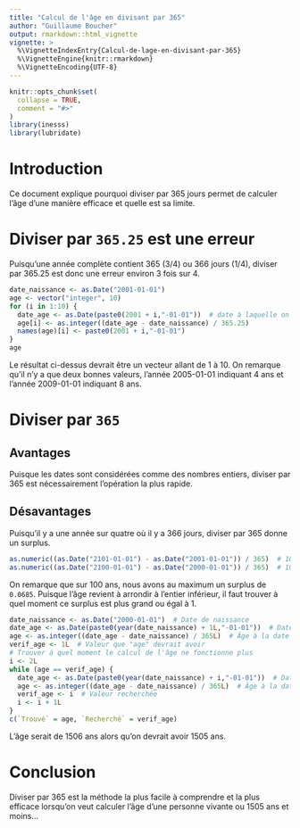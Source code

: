 ```yaml
---
title: "Calcul de l'âge en divisant par 365"
author: "Guillaume Boucher"
output: rmarkdown::html_vignette
vignette: >
  %\VignetteIndexEntry{Calcul-de-lage-en-divisant-par-365}
  %\VignetteEngine{knitr::rmarkdown}
  %\VignetteEncoding{UTF-8}
---
```


```r
knitr::opts_chunk$set(
  collapse = TRUE,
  comment = "#>"
)
library(inesss)
library(lubridate)
```

# Introduction
Ce document explique pourquoi diviser par 365 jours permet de calculer l'âge d'une manière efficace et quelle est sa limite.

# Diviser par `365.25` est une erreur
Puisqu'une année complète contient 365 (3/4) ou 366 jours (1/4), diviser par 365.25 est donc une erreur environ 3 fois sur 4.
```r
date_naissance <- as.Date("2001-01-01")
age <- vector("integer", 10)
for (i in 1:10) {
  date_age <- as.Date(paste0(2001 + i,"-01-01"))  # date à laquelle on veut calculer l'âge
  age[i] <- as.integer((date_age - date_naissance) / 365.25)
  names(age)[i] <- paste0(2001 + i,"-01-01")
}
age
```
Le résultat ci-dessus devrait être un vecteur allant de 1 à 10. On remarque qu'il n'y a que deux bonnes valeurs, l'année 2005-01-01 indiquant 4 ans et l'année 2009-01-01 indiquant 8 ans.

# Diviser par `365`

## Avantages
Puisque les dates sont considérées comme des nombres entiers, diviser par 365 est nécessairement l'opération la plus rapide.

## Désavantages
Puisqu'il y a une année sur quatre où il y a 366 jours, diviser par 365 donne un surplus.
```r
as.numeric((as.Date("2101-01-01") - as.Date("2001-01-01")) / 365)  # 100 ans à partir de 2001-01-01
as.numeric((as.Date("2100-01-01") - as.Date("2000-01-01")) / 365)  # 100 ans à partir de 2000-01-01
```
On remarque que sur 100 ans, nous avons au maximum un surplus de `0.0685`. Puisque l'âge revient à arrondir à l'entier inférieur, il faut trouver à quel moment ce surplus est plus grand ou égal à 1.
```r
date_naissance <- as.Date("2000-01-01")  # Date de naissance
date_age <- as.Date(paste0(year(date_naissance) + 1L,"-01-01"))  # Date où l'on calcule l'âge
age <- as.integer((date_age - date_naissance) / 365L)  # Âge à la date "date_age"
verif_age <- 1L  # Valeur que "age" devrait avoir
# Trouver à quel moment le calcul de l'âge ne fonctionne plus
i <- 2L
while (age == verif_age) {
  date_age <- as.Date(paste0(year(date_naissance) + i,"-01-01"))  # Date où l'on calcule l'âge
  age <- as.integer((date_age - date_naissance) / 365L)  # Âge à la date "date_age"
  verif_age <- i  # Valeur recherchée
  i <- i + 1L
}
c(`Trouvé` = age, `Recherché` = verif_age)
```
L'âge serait de 1506 ans alors qu'on devrait avoir 1505 ans.

# Conclusion
Diviser par 365 est la méthode la plus facile à comprendre et la plus efficace lorsqu'on veut calculer l'âge d'une personne vivante ou 1505 ans et moins...  
